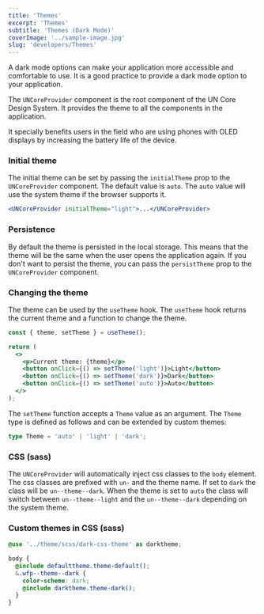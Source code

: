 ```yaml
---
title: 'Themes'
excerpt: 'Themes'
subtitle: 'Themes (Dark Mode)'
coverImage: '../sample-image.jpg'
slug: 'developers/Themes'
---
```


<FigmaImage url="https://www.figma.com/file/wFEEbUEWrlfMhs2a1S2RTp/UN-core-website?node-id=1035%3A357" />

A dark mode options can make your application more accessible and comfortable to use. It is a good practice to provide a dark mode option to your application.

The `UNCoreProvider` component is the root component of the UN Core Design System. It provides the theme to all the components in the application.

It specially benefits users in the field who are using phones with OLED displays by increasing the battery life of the device.

### Initial theme

The initial theme can be set by passing the `initialTheme` prop to the `UNCoreProvider` component. The default value is `auto`. The `auto` value will use the system theme if the browser supports it.

```jsx
<UNCoreProvider initialTheme="light">...</UNCoreProvider>
```

### Persistence

By default the theme is persisted in the local storage. This means that the theme will be the same when the user opens the application again. If you don't want to persist the theme, you can pass the `persistTheme` prop to the `UNCoreProvider` component.

### Changing the theme

The theme can be used by the `useTheme` hook. The `useTheme` hook returns the current theme and a function to change the theme.

```jsx
const { theme, setTheme } = useTheme();

return (
  <>
    <p>Current theme: {theme}</p>
    <button onClick={() => setTheme('light')}>Light</button>
    <button onClick={() => setTheme('dark')}>Dark</button>
    <button onClick={() => setTheme('auto')}>Auto</button>
  </>
);
```

The `setTheme` function accepts a `Theme` value as an argument. The `Theme` type is defined as follows and can be extended by custom themes:

```ts
type Theme = 'auto' | 'light' | 'dark';
```

### CSS (sass)

The `UNCoreProvider` will automatically inject css classes to the `body` element. The css classes are prefixed with `un-` and the theme name. If set to `dark` the class will be `un--theme--dark`. When the theme is set to `auto` the class will switch between `un--theme--light` and the `un--theme--dark` depending on the system theme.

### Custom themes in CSS (sass)

```scss
@use '../theme/scss/dark-css-theme' as darktheme;

body {
  @include defaulttheme.theme-default();
  &.wfp--theme--dark {
    color-scheme: dark;
    @include darktheme.theme-dark();
  }
}
```
